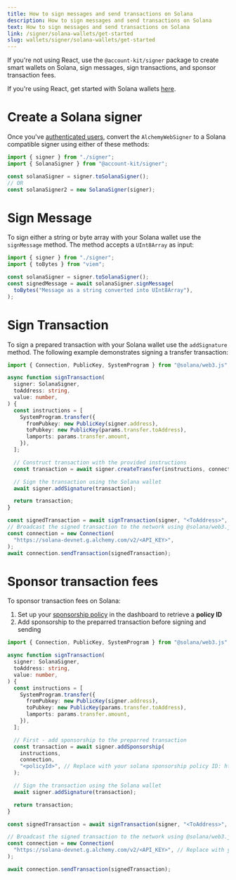 ```yaml
---
title: How to sign messages and send transactions on Solana
description: How to sign messages and send transactions on Solana
text: How to sign messages and send transactions on Solana
link: /signer/solana-wallets/get-started
slug: wallets/signer/solana-wallets/get-started
---
```


If you're not using React, use the `@account-kit/signer` package to create smart wallets on Solana, sign messages, sign transactions, and sponsor transaction fees.

If you're using React, get started with Solana wallets [here](/wallets/react/solana-wallets/get-started).

# Create a Solana signer

Once you've [authenticated users](/wallets/signer/quickstart), convert the `AlchemyWebSigner` to a Solana compatible signer using either of these methods:

<CodeBlocks>

```ts twoslash example.ts
import { signer } from "./signer";
import { SolanaSigner } from "@account-kit/signer";

const solanaSigner = signer.toSolanaSigner();
// OR
const solanaSigner2 = new SolanaSigner(signer);
```

<Markdown src="../../../shared/signer/signer.mdx" />

</CodeBlocks>

# Sign Message

To sign either a string or byte array with your Solana wallet use the `signMessage` method. The method accepts a `UInt8Array` as input:

<CodeBlocks>

```ts twoslash example.ts
import { signer } from "./signer";
import { toBytes } from "viem";

const solanaSigner = signer.toSolanaSigner();
const signedMessage = await solanaSigner.signMessage(
  toBytes("Message as a string converted into UInt8Array"),
);
```

<Markdown src="../../../shared/signer/signer.mdx" />

</CodeBlocks>

# Sign Transaction

To sign a prepared transaction with your Solana wallet use the `addSignature` method. The following example demonstrates signing a transfer transaction:

```ts signing-transaction-solana-signer.tsx
import { Connection, PublicKey, SystemProgram } from "@solana/web3.js";

async function signTransaction(
  signer: SolanaSigner,
  toAddress: string,
  value: number,
) {
  const instructions = [
    SystemProgram.transfer({
      fromPubkey: new PublicKey(signer.address),
      toPubkey: new PublicKey(params.transfer.toAddress),
      lamports: params.transfer.amount,
    }),
  ];

  // Construct transaction with the provided instructions
  const transaction = await signer.createTransfer(instructions, connection);

  // Sign the transaction using the Solana wallet
  await signer.addSignature(transaction);

  return transaction;
}

const signedTransaction = await signTransaction(signer, "<ToAddress>", 1234);
// Broadcast the signed transaction to the network using @solana/web3.js
const connection = new Connection(
  "https://solana-devnet.g.alchemy.com/v2/<API_KEY>",
);
await connection.sendTransaction(signedTransaction);
```

# Sponsor transaction fees

To sponsor transaction fees on Solana:

1. Set up your [sponsorship policy](https://dashboard.alchemy.com/services/gas-manager/configuration) in the dashboard to retrieve a **policy ID**
2. Add sponsorship to the preparred transaction before signing and sending

```ts sponsored-solana-transaction-signer.tsx
import { Connection, PublicKey, SystemProgram } from "@solana/web3.js";

async function signTransaction(
  signer: SolanaSigner,
  toAddress: string,
  value: number,
) {
  const instructions = [
    SystemProgram.transfer({
      fromPubkey: new PublicKey(signer.address),
      toPubkey: new PublicKey(params.transfer.toAddress),
      lamports: params.transfer.amount,
    }),
  ];

  // First - add sponsorship to the preparred transaction
  const transaction = await signer.addSponsorship(
    instructions,
    connection,
    "<policyId>", // Replace with your solana sponsorship policy ID: https://dashboard.alchemy.com/services/gas-manager/configuration
  );

  // Sign the transaction using the Solana wallet
  await signer.addSignature(transaction);

  return transaction;
}

const signedTransaction = await signTransaction(signer, "<ToAddress>", 1234);

// Broadcast the signed transaction to the network using @solana/web3.js
const connection = new Connection(
  "https://solana-devnet.g.alchemy.com/v2/<API_KEY>", // Replace with your Alchemy API key
);

await connection.sendTransaction(signedTransaction);
```
